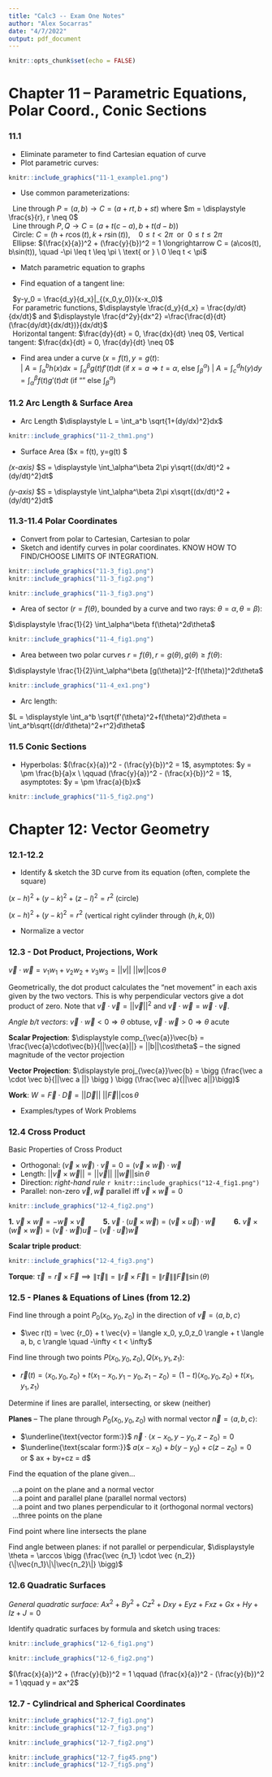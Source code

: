 ```yaml
---
title: "Calc3 -- Exam One Notes"
author: "Alex Socarras"
date: "4/7/2022"
output: pdf_document
---
```


```r
knitr::opts_chunk$set(echo = FALSE)
```

# Chapter 11 -- Parametric Equations, Polar Coord., Conic Sections

### 11.1 
*   Eliminate parameter to find Cartesian equation of curve 
*   Plot parametric curves: 

```r
knitr::include_graphics("11-1_example1.png")
```

*   Use common parameterizations:

|   Line through $P = (a,b) \longrightarrow C = (a + rt, b+st)$ where $m = \displaystyle \frac{s}{r}, r \neq 0$
|   Line through $P,Q \longrightarrow C = (a + t(c-a), b+t(d-b))$

|   Circle: $C = (h + r\cos(t), k + r\sin(t)), \quad 0\leq t < 2\pi \ \text{ or } \ 0\leq t \leq 2\pi$

|   Ellipse: $(\frac{x}{a})^2 + (\frac{y}{b})^2 = 1 \longrightarrow C = (a\cos(t), b\sin(t)), \quad -\pi \leq t \leq \pi \ \text{ or } \ 0 \leq t < \pi$

*   Match parametric equation to graphs

*   Find equation of a tangent line:     

|   $y-y_0 = \frac{d_y}{d_x}|_{(x_0,y_0)}(x-x_0)$ 
|   For parametric functions, $\displaystyle \frac{d_y}{d_x} = \frac{dy/dt}{dx/dt}$ and $\displaystyle \frac{d^2y}{dx^2} =\frac{\frac{d}{dt}(\frac{dy/dt}{dx/dt})}{dx/dt}$
|   Horizontal tangent: $\frac{dy}{dt} = 0, \frac{dx}{dt} \neq 0$, Vertical tangent: $\frac{dx}{dt} = 0, \frac{dy}{dt} \neq 0$

*   Find area under a curve ($x = f(t), y = g(t)$:  
|   $\displaystyle A = \int_a^bh(x)dx = \int_\alpha^\beta g(t)f'(t)dt$ (if $x = a \Rightarrow  t = \alpha$, else $\int_\beta^\alpha$)
|   $\displaystyle A = \int_c^d h(y)dy = \int_\alpha^\beta f(t)g'(t)dt$ (if "" else $\int_\beta^\alpha$)

### 11.2 Arc Length & Surface Area 

*   Arc Length 
$\displaystyle L = \int_a^b \sqrt{1+(dy/dx)^2}dx$

```r
knitr::include_graphics("11-2_thm1.png")
```


*   Surface Area ($x = f(t), y=g(t) $

*(x-axis)* $S = \displaystyle \int_\alpha^\beta 2\pi y\sqrt{(dx/dt)^2 + (dy/dt)^2}dt$

*(y-axis)* $S = \displaystyle \int_\alpha^\beta 2\pi x\sqrt{(dx/dt)^2 + (dy/dt)^2}dt$


### 11.3-11.4 Polar Coordinates 


*   Convert from polar to Cartesian, Cartesian to polar 
*   Sketch and identify curves in polar coordinates. KNOW HOW TO FIND/CHOOSE LIMITS OF INTEGRATION.

```r
knitr::include_graphics("11-3_fig1.png")
knitr::include_graphics("11-3_fig2.png")

```
 
```r
knitr::include_graphics("11-3_fig3.png")

```

*   Area of sector ($r = f(\theta)$, bounded by a curve and two rays: $\theta = \alpha, \theta = \beta$):

$\displaystyle \frac{1}{2} \int_\alpha^\beta f(\theta)^2d\theta$


```r
knitr::include_graphics("11-4_fig1.png")

```

*  Area between two polar curves $r = f(\theta), r = g(\theta), g(\theta) \geq f(\theta)$:

$\displaystyle \frac{1}{2}\int_\alpha^\beta [g(\theta)]^2-[f(\theta)]^2d\theta$

```r
knitr::include_graphics("11-4_ex1.png")

```

*   Arc length: 

$L = \displaystyle \int_a^b \sqrt{f'(\theta)^2+f(\theta)^2}d\theta = \int_a^b\sqrt{(dr/d\theta)^2+r^2}d\theta$

### 11.5 Conic Sections 

*   Hyperbolas: $(\frac{x}{a})^2 - (\frac{y}{b})^2 = 1$, asymptotes: $y = \pm \frac{b}{a}x \ \qquad (\frac{y}{a})^2 - (\frac{x}{b})^2 = 1$, asymptotes: $y = \pm \frac{a}{b}x$

```r
knitr::include_graphics("11-5_fig2.png")

```

# Chapter 12: Vector Geometry 

### 12.1-12.2

*   Identify & sketch the 3D curve from its equation (often, complete the square)

$(x-h)^2+(y-k)^2+(z-l)^2 = r^2$ (circle)

$(x-h)^2 + (y-k)^2= r^2$ (vertical right cylinder through $(h,k,0)$)

*   Normalize a vector 

### 12.3 - Dot Product, Projections, Work

$\vec{v} \cdot \vec{w} = v_1w_1+v_2w_2+v_3w_3 = ||v||\ ||w||\cos\theta$

Geometrically, the dot product calculates the "net movement" in each axis given by the two vectors. This is why perpendicular vectors give a dot product of zero. Note that $\vec v \cdot \vec v = ||\vec v||^2$ and $\vec v \cdot \vec w = \vec w \cdot \vec v$.

*Angle b/t vectors*: $\vec{v}\cdot \vec{w} <0 \Rightarrow \theta$ obtuse, $\vec{v}\cdot \vec{w} >0 \Rightarrow \theta$ acute


**Scalar Projection**: $\displaystyle comp_{\vec{a}}\vec{b} = \frac{\vec{a}\cdot\vec{b}}{||\vec{a}||} = ||b||\cos\theta$ -- the signed magnitude of the vector projection

**Vector Projection**: $\displaystyle proj_{\vec{a}}\vec{b} = \bigg (\frac{\vec a \cdot \vec b}{||\vec a ||} \bigg ) \bigg (\frac{\vec a}{||\vec a||}\bigg)$


**Work**: $\displaystyle W = \vec{F}\cdot\vec{D} = ||\vec{D}||\ ||\vec{F}||  \cos\theta$

*   Examples/types of Work Problems 

### 12.4 Cross Product

Basic Properties of Cross Product 

*   Orthogonal: $(\vec v \times \vec w) \cdot \vec v = 0 = (\vec v \times \vec w) \cdot \vec w$ 
*   Length: $|| \vec v \times \vec w ||= || \vec v || \ || \vec w || \sin \theta$
*   Direction: *right-hand rule* `r knitr::include_graphics("12-4_fig1.png")`
*   Parallel: non-zero $\vec v, \vec w$ parallel iff $\vec v \times \vec w = 0$

```r
knitr::include_graphics("12-4_fig2.png")
```

**1.** $\vec v \times \vec w = -\vec w \times \vec v \qquad$ **5.** $\vec v \cdot (\vec u \times \vec w) = (\vec v \times \vec u) \cdot  \vec w \qquad$ **6.** $\vec v \times (\vec w \times \vec w) = (\vec v \cdot \vec w)\vec u - (\vec v \cdot \vec u) \vec w$

**Scalar triple product**: 

```r
knitr::include_graphics("12-4_fig3.png")
```

**Torque**:  $\displaystyle \vec \tau = \vec r \times \vec F \implies \| \vec \tau \| = \|\vec r \times \vec F \| = \|\vec r\| \|\vec F \| \sin(\theta)$


### 12.5 - Planes & Equations of Lines (from 12.2)

Find line through a point $P_0(x_0, y_0, z_0)$ in the direction of $\vec v = \langle a,b,c \rangle$

*   $\vec r(t) = \vec {r_0} + t \vec{v} = \langle x_0, y_0,z_0 \rangle + t \langle a, b, c \rangle \quad -\infty < t < \infty$ 
 
Find line through two points $P(x_0, y_0, z_0), Q(x_1, y_1, z_1)$: 

*   $\vec{r}(t) = \langle x_0, y_0, z_0 \rangle + t\langle x_1 - x_0, y_1 - y_0, z_1 - z_0 \rangle = (1-t) \langle x_0, y_0, z_0 \rangle + t \langle x_1, y_1, z_1 \rangle$

Determine if lines are parallel, intersecting, or skew (neither)

**Planes** -- The plane through $P_0(x_0, y_0, z_0)$ with normal vector $\vec{n} = \langle a,b, c \rangle$: 

*   $\underline{\text{vector form:}}$ $\vec n \cdot \langle x-x_0, y - y_0, z-z_0 \rangle = 0$
*   $\underline{\text{scalar form:}}$ $a(x-x_0) + b(y - y_0) + c(z-z_0) =0 \quad$ or $ \quad ax + by+cz = d$

Find the equation of the plane given...

|   ...a point on the plane and a normal vector
|   ...a point and parallel plane (parallel normal vectors)
|   ...a point and two planes perpendicular to it (orthogonal normal vectors)
|   ...three points on the plane

Find point where line intersects the plane

Find angle between planes: if not parallel or perpendicular, $\displaystyle \theta = \arccos \bigg (\frac{\vec {n_1} \cdot \vec {n_2}}{\|\vec{n_1}\|\|\vec{n_2}\|} \bigg)$

### 12.6 Quadratic Surfaces

*General quadratic surface:* $Ax^2+By^2+Cz^2+Dxy+Eyz+Fxz+Gx+Hy+Iz+J = 0$

Identify quadratic surfaces by formula and sketch using traces:

```r
knitr::include_graphics("12-6_fig1.png")
```

```r
knitr::include_graphics("12-6_fig2.png")
```

$(\frac{x}{a})^2 + (\frac{y}{b})^2 = 1 \qquad (\frac{x}{a})^2 - (\frac{y}{b})^2 = 1 \qquad y = ax^2$

### 12.7 - Cylindrical and Spherical Coordinates

```r
knitr::include_graphics("12-7_fig1.png")
knitr::include_graphics("12-7_fig3.png")

```

```r
knitr::include_graphics("12-7_fig2.png")
```

```r
knitr::include_graphics("12-7_fig45.png")
knitr::include_graphics("12-7_fig5.png")
```










